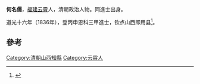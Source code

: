 '''何名儒'''，[[福建|福建]][[云霄|云霄]]人，清朝政治人物。同進士出身。

道光十六年（1836年），登丙申恩科三甲進士，钦点山西即用县<ref>{{cite news|title=云霄历史进士、举人、贡生名表|url=http://www.yxdlt.com/bencandy.php?fid=25&id=891|accessdate=2013-09-24|newspaper=云霄信息网|archive-date=2013-09-29|archive-url=https://web.archive.org/web/20130929040307/http://www.yxdlt.com/bencandy.php?fid=25&id=891|dead-url=no}}</ref>。

==參考==
{{reflist}}
{{清朝人物小作品}}
{{道光十六年丙申恩科殿試金榜}}
{{DEFAULTSORT:He何}}
[[Category:清朝山西知縣|Category:清朝山西知縣]]
[[Category:云霄人|Category:云霄人]]